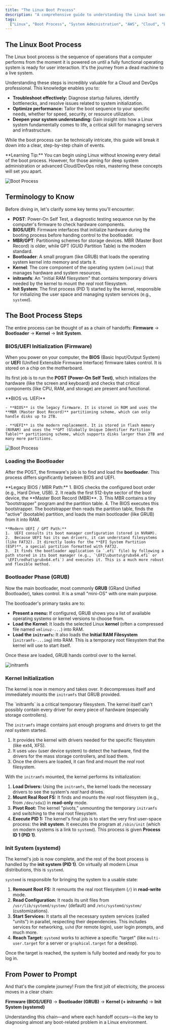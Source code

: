 ```yaml
---
title: "The Linux Boot Process"
description: "A comprehensive guide to understanding the Linux boot sequence — from BIOS/UEFI initialization through bootloader, kernel, and systemd. Essential knowledge for troubleshooting and optimizing system startup in cloud environments."
tags:
  ["Linux", "Boot Process", "System Administration", "AWS", "Cloud", "DevOps"]
---
```



## The Linux Boot Process

The Linux boot process is the sequence of operations that a computer performs from the moment it is powered on until a fully functional operating system is ready for user interaction. It's the journey from a dead machine to a live system.

Understanding these steps is incredibly valuable for a Cloud and DevOps professional. This knowledge enables you to:

- **Troubleshoot effectively:** Diagnose startup failures, identify bottlenecks, and resolve issues related to system initialization.
- **Optimize performance:** Tailor the boot sequence to your specific needs, whether for speed, security, or resource utilization.
- **Deepen your system understanding:** Gain insight into how a Linux system fundamentally comes to life, a critical skill for managing servers and infrastructure.

While the boot process can be technically intricate, this guide will break it down into a clear, step-by-step chain of events.

<Callout type="info">
  **Learning Tip:** You can begin using Linux without knowing every detail of
  the boot process. However, for those aiming for deep system administration or
  advanced Cloud/DevOps roles, mastering these concepts will set you apart.
</Callout>

![Boot Process](/100-days-of-cloud/linux/boot-process.png)

## Terminology to Know

Before diving in, let's clarify some key terms you'll encounter:

- **POST**: Power-On Self Test, a diagnostic testing sequence run by the computer's firmware to check hardware components.
- **BIOS/UEFI**: Firmware interfaces that initialize hardware during the booting process before handing control to the bootloader.
- **MBR/GPT**: Partitioning schemes for storage devices. MBR (Master Boot Record) is older, while GPT (GUID Partition Table) is the modern standard.
- **Bootloader**: A small program (like GRUB) that loads the operating system kernel into memory and starts it.
- **Kernel**: The core component of the operating system (`vmlinuz`) that manages hardware and system resources.
- **initramfs**: An "initial RAM filesystem" that contains temporary drivers needed by the kernel to mount the _real_ root filesystem.
- **Init System**: The first process (PID 1) started by the kernel, responsible for initializing the user space and managing system services (e.g., `systemd`).

## The Boot Process Steps

The entire process can be thought of as a chain of handoffs: **Firmware** -> **Bootloader** -> **Kernel** -> **Init System**.

<Steps>

### BIOS/UEFI Initialization (Firmware)

When you power on your computer, the **BIOS** (Basic Input/Output System) or **UEFI** (Unified Extensible Firmware Interface) firmware takes control. It is stored on a chip on the motherboard.

Its first job is to run the **POST (Power-On Self Test)**, which initializes the hardware (like the screen and keyboard) and checks that critical components (like CPU, RAM, and storage) are present and functional.

<Callout type="info">
    **BIOS vs. UEFI**

    - **BIOS** is the legacy firmware. It is stored in ROM and uses the **MBR (Master Boot Record)** partitioning scheme, which can only handle disks up to 2TB.

    - **UEFI** is the modern replacement. It is stored in flash memory (NVRAM) and uses the **GPT (Globally Unique Identifier Partition Table)** partitioning scheme, which supports disks larger than 2TB and many more partitions.

</Callout>

![Boot Process](/100-days-of-cloud/linux/mbr-gpt.png)

### Loading the Bootloader

After the POST, the firmware's job is to find and load the **bootloader**. This process differs significantly between BIOS and UEFI.

<Callout type="info" title="Two Paths: BIOS/MBR vs. UEFI/ESP">
    **Legacy BIOS / MBR Path:**
    1.  BIOS checks the configured boot order (e.g., Hard Drive, USB).
    2.  It reads the first 512-byte sector of the boot device, the **Master Boot Record (MBR)**.
    3.  This MBR contains a tiny "bootstrapper" program and the partition table.
    4.  The BIOS executes this bootstrapper. The bootstrapper then reads the partition table, finds the "active" (bootable) partition, and loads the main bootloader (like GRUB) from it into RAM.

    **Modern UEFI / GPT Path:**
    1.  UEFI consults its boot manager configuration (stored in NVRAM).
    2.  Because UEFI has its own drivers, it can understand filesystems (like FAT32). It directly looks for the **EFI System Partition (ESP)**, a special partition formatted with FAT32.
    3.  It finds the bootloader application (a `.efi` file) by following a path stored in its boot manager (e.g., `\EFI\ubuntu\grubx64.efi` or `\EFI\redhat\grubx64.efi`) and executes it. This is a much more robust and flexible method.

</Callout>

### Bootloader Phase (GRUB)

Now the main bootloader, most commonly **GRUB** (GRand Unified Bootloader), takes control. It is a small "mini-OS" with one main purpose.

The bootloader's primary tasks are to:

- **Present a menu:** If configured, GRUB shows you a list of available operating systems or kernel versions to choose from.
- **Load the Kernel:** It loads the selected Linux **kernel** (often a compressed file named `vmlinuz-...`) into RAM.
- **Load the `initramfs`:** It also loads the **Initial RAM Filesystem** (`initramfs-...img`) into RAM. This is a temporary root filesystem that the kernel will use to start itself.

Once these are loaded, GRUB hands control over to the kernel.

![initramfs](/100-days-of-cloud/linux/initramfs.png)

### Kernel Initialization

The kernel is now in memory and takes over. It decompresses itself and immediately mounts the `initramfs` that GRUB provided.

<Callout type="info" title="What is the Initial RAM Disk (initramfs)?">
The `initramfs` is a critical temporary filesystem. The kernel itself can't possibly contain every driver for every piece of hardware (especially storage controllers).

The `initramfs` image contains just enough programs and drivers to get the _real_ system started.

1.  It provides the kernel with drivers needed for the specific filesystem (like ext4, XFS).
2.  It uses `udev` (user device system) to detect the hardware, find the drivers for the mass storage controllers, and load them.
3.  Once the drivers are loaded, it can find and mount the _real_ root filesystem.
</Callout>

With the `initramfs` mounted, the kernel performs its initialization:

1.  **Load Drivers:** Using the `initramfs`, the kernel loads the necessary drivers to see the system's _real_ hard drives.
2.  **Mount Real Root FS:** It finds and mounts the _real_ root filesystem (e.g., from `/dev/sda1`) in **read-only** mode.
3.  **Pivot Root:** The kernel "pivots," unmounting the temporary `initramfs` and switching to the real root filesystem.
4.  **Execute PID 1:** The kernel's final job is to start the very first user-space process: the **init system**. It executes the program at `/sbin/init` (which on modern systems is a link to `systemd`). This process is given **Process ID 1 (PID 1)**.

### Init System (systemd)

The kernel's job is now complete, and the rest of the boot process is handled by the **init system (PID 1)**. On virtually all modern Linux distributions, this is `systemd`.

`systemd` is responsible for bringing the system to a usable state:

1.  **Remount Root FS:** It remounts the real root filesystem (`/`) in **read-write** mode.
2.  **Read Configuration:** It reads its unit files from `/usr/lib/systemd/system/` (default) and `/etc/systemd/system/` (customizations).
3.  **Start Services:** It starts all the necessary system services (called "units") in parallel, respecting their dependencies. This includes services for networking, `sshd` (for remote login), user login prompts, and much more.
4.  **Reach Target:** `systemd` works to achieve a specific "target" (like `multi-user.target` for a server or `graphical.target` for a desktop).

Once the target is reached, the system is fully booted and ready for you to log in.

</Steps>

## From Power to Prompt

And that's the complete journey! From the first jolt of electricity, the process moves in a clear chain:

**Firmware (BIOS/UEFI)** -> **Bootloader (GRUB)** -> **Kernel (+ initramfs)** -> **Init System (systemd)**

Understanding this chain—and where each handoff occurs—is the key to diagnosing almost any boot-related problem in a Linux environment.
